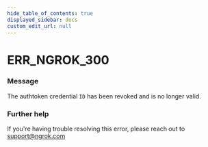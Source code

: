 ```yaml
---
hide_table_of_contents: true
displayed_sidebar: docs
custom_edit_url: null
---
```



# ERR_NGROK_300

### Message
The authtoken credential `ID` has been revoked
and is no longer valid.

### Further help
If you're having trouble resolving this error, please reach out to [support@ngrok.com](mailto:support@ngrok.com?subject=Help%20with%20ERR_NGROK_300)


<ErrorDetails error='err_ngrok_300' />
